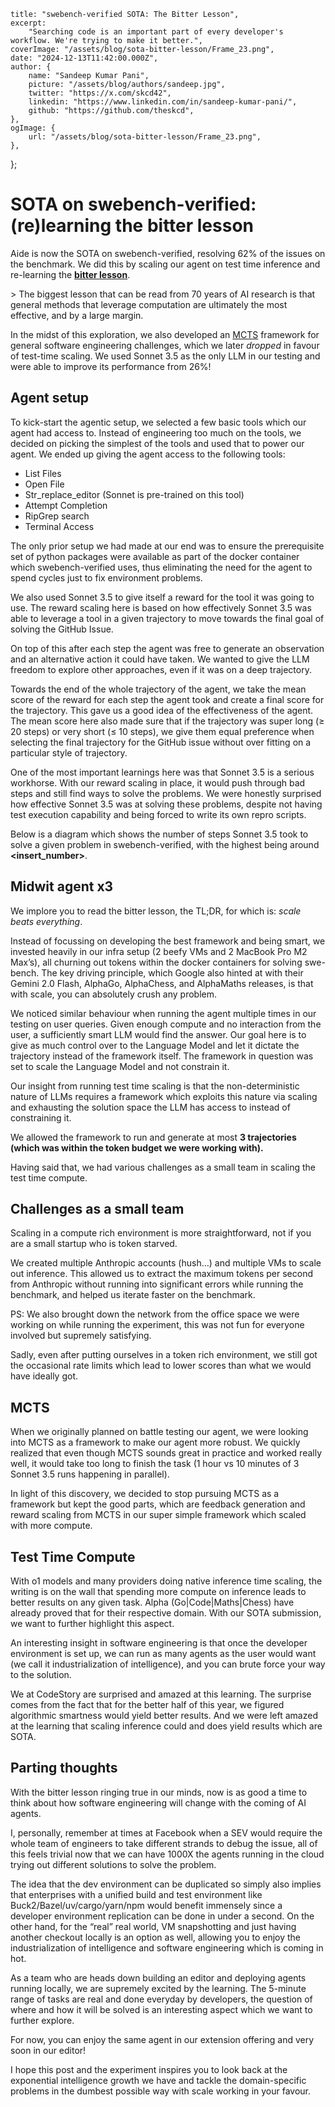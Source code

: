     title: "swebench-verified SOTA: The Bitter Lesson",
    excerpt:
        "Searching code is an important part of every developer's workflow. We're trying to make it better.",
    coverImage: "/assets/blog/sota-bitter-lesson/Frame_23.png",
    date: "2024-12-13T11:42:00.000Z",
    author: {
        name: "Sandeep Kumar Pani",
        picture: "/assets/blog/authors/sandeep.jpg",
        twitter: "https://x.com/skcd42",
        linkedin: "https://www.linkedin.com/in/sandeep-kumar-pani/",
        github: "https://github.com/theskcd",
    },
    ogImage: {
        url: "/assets/blog/sota-bitter-lesson/Frame_23.png",
    },
};

# SOTA on swebench-verified: (re)learning the bitter lesson

Aide is now the SOTA on swebench-verified, resolving 62% of the issues on the benchmark. We did this by scaling our agent on test time inference and re-learning the [**bitter lesson**](https://web.archive.org/web/20241209013151/http://www.incompleteideas.net/IncIdeas/BitterLesson.html).

\> The biggest lesson that can be read from 70 years of AI research is that general methods that leverage computation are ultimately the most effective, and by a large margin.

In the midst of this exploration, we also developed an [MCTS](https://en.wikipedia.org/wiki/Monte_Carlo_tree_search) framework for general software engineering challenges, which we later *dropped* in favour of test-time scaling. We used Sonnet 3.5 as the only LLM in our testing and were able to improve its performance from 26%\!

## Agent setup

To kick-start the agentic setup, we selected a few basic tools which our agent had access to. Instead of engineering too much on the tools, we decided on picking the simplest of the tools and used that to power our agent. We ended up giving the agent access to the following tools:

- List Files  
- Open File  
- Str\_replace\_editor (Sonnet is pre-trained on this tool)  
- Attempt Completion  
- RipGrep search  
- Terminal Access

The only prior setup we had made at our end was to ensure the prerequisite set of python packages were available as part of the docker container which swebench-verified uses, thus eliminating the need for the agent to spend cycles just to fix environment problems.

We also used Sonnet 3.5 to give itself a reward for the tool it was going to use. The reward scaling here is based on how effectively Sonnet 3.5 was able to leverage a tool in a given trajectory to move towards the final goal of solving the GitHub Issue.

On top of this after each step the agent was free to generate an observation and an alternative action it could have taken. We wanted to give the LLM freedom to explore other approaches, even if it was on a deep trajectory.

Towards the end of the whole trajectory of the agent, we take the mean score of the reward for each step the agent took and create a final score for the trajectory. This gave us a good idea of the effectiveness of the agent. The mean score here also made sure that if the trajectory was super long (≥ 20 steps) or very short (≤ 10 steps), we give them equal preference when selecting the final trajectory for the GitHub issue without over fitting on a particular style of trajectory.

One of the most important learnings here was that Sonnet 3.5 is a serious workhorse. With our reward scaling in place, it would push through bad steps and still find ways to solve the problems. We were honestly surprised how effective Sonnet 3.5 was at solving these problems, despite not having test execution capability and being forced to write its own repro scripts.

Below is a diagram which shows the number of steps Sonnet 3.5 took to solve a given problem in swebench-verified, with the highest being around **\<insert\_number\>**.

## Midwit agent x3

We implore you to read the bitter lesson, the TL;DR, for which is: *scale beats everything*.

Instead of focussing on developing the best framework and being smart, we invested heavily in our infra setup (2 beefy VMs and 2 MacBook Pro M2 Max’s), all churning out tokens within the docker containers for solving swe-bench. The key driving principle, which Google also hinted at with their Gemini 2.0 Flash, AlphaGo, AlphaChess, and AlphaMaths releases, is that with scale, you can absolutely crush any problem.

We noticed similar behaviour when running the agent multiple times in our testing on user queries. Given enough compute and no interaction from the user, a sufficiently smart LLM would find the answer. Our goal here is to give as much control over to the Language Model and let it dictate the trajectory instead of the framework itself. The framework in question was set to scale the Language Model and not constrain it.

Our insight from running test time scaling is that the non-deterministic nature of LLMs requires a framework which exploits this nature via scaling and exhausting the solution space the LLM has access to instead of constraining it.

We allowed the framework to run and generate at most **3 trajectories (which was within the token budget we were working with).**

Having said that, we had various challenges as a small team in scaling the test time compute.

## Challenges as a small team

Scaling in a compute rich environment is more straightforward, not if you are a small startup who is token starved.

We created multiple Anthropic accounts (hush…) and multiple VMs to scale out inference. This allowed us to extract the maximum tokens per second from Anthropic without running into significant errors while running the benchmark, and helped us iterate faster on the benchmark.

PS: We also brought down the network from the office space we were working on while running the experiment, this was not fun for everyone involved but supremely satisfying.

Sadly, even after putting ourselves in a token rich environment, we still got the occasional rate limits which lead to lower scores than what we would have ideally got.

## MCTS

When we originally planned on battle testing our agent, we were looking into MCTS as a framework to make our agent more robust. We quickly realized that even though MCTS sounds great in practice and worked really well, it would take too long to finish the task (1 hour vs 10 minutes of 3 Sonnet 3.5 runs happening in parallel).

In light of this discovery, we decided to stop pursuing MCTS as a framework but kept the good parts, which are feedback generation and reward scaling from MCTS in our super simple framework which scaled with more compute.

## Test Time Compute

With o1 models and many providers doing native inference time scaling, the writing is on the wall that spending more compute on inference leads to better results on any given task. Alpha (Go|Code|Maths|Chess) have already proved that for their respective domain. With our SOTA submission, we want to further highlight this aspect.

An interesting insight in software engineering is that once the developer environment is set up, we can run as many agents as the user would want (we call it industrialization of intelligence), and you can brute force your way to the solution.

We at CodeStory are surprised and amazed at this learning. The surprise comes from the fact that for the better half of this year, we figured algorithmic smartness would yield better results. And we were left amazed at the learning that scaling inference could and does yield results which are SOTA.

## Parting thoughts

With the bitter lesson ringing true in our minds, now is as good a time to think about how software engineering will change with the coming of AI agents.

I, personally, remember at times at Facebook when a SEV would require the whole team of engineers to take different strands to debug the issue, all of this feels trivial now that we can have 1000X the agents running in the cloud trying out different solutions to solve the problem.

The idea that the dev environment can be duplicated so simply also implies that enterprises with a unified build and test environment like Buck2/Bazel/uv/cargo/yarn/npm would benefit immensely since a developer environment replication can be done in under a second. On the other hand, for the “real” real world, VM snapshotting and just having another checkout locally is an option as well, allowing you to enjoy the industrialization of intelligence and software engineering which is coming in hot.

As a team who are heads down building an editor and deploying agents running locally, we are supremely excited by the learning. The 5-minute range of tasks are real and done everyday by developers, the question of where and how it will be solved is an interesting aspect which we want to further explore.

For now, you can enjoy the same agent in our extension offering and very soon in our editor\!

I hope this post and the experiment inspires you to look back at the exponential intelligence growth we have and tackle the domain-specific problems in the dumbest possible way with scale working in your favour.